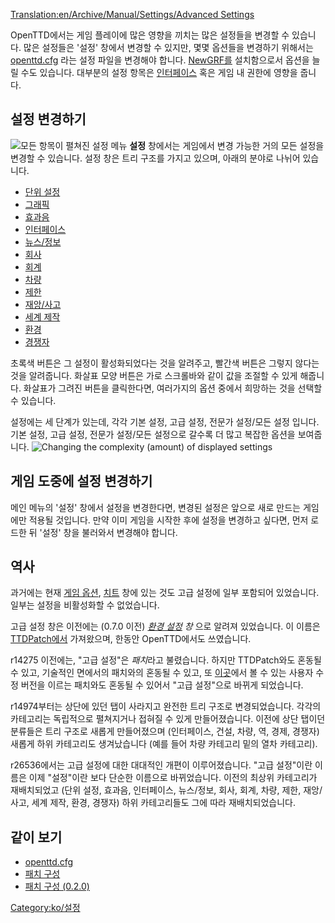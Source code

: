 [[Translation:en/Archive/Manual/Settings/Advanced Settings]]
{{ko/Manual/목차}}

OpenTTD에서는 게임 플레이에 많은 영향을 끼치는 많은 설정들을 변경할 수 있습니다. 많은 설정들은 '설정' 창에서 변경할 수 있지만, 몇몇 옵션들을 변경하기 위해서는 [[ko/Openttd.cfg|openttd.cfg]] 라는 설정 파일을 변경해야 합니다. [[ko/NewGRF|NewGRF]]를 설치함으로서 옵션을 늘릴 수도 있습니다. 대부분의 설정 항목은 [[ko/Manual/게임 인터페이스|인터페이스]] 혹은 게임 내 권한에 영향을 줍니다.

==설정 변경하기==
[[File:ko/Archive/Manual/Settings/Advanced options full.png|thumb|right|모든 항목이 펼쳐진 설정 메뉴]]
{{ko/Archive/Manual/Settings/설정}}
'''설정''' 창에서는 게임에서 변경 가능한 거의 모든 설정을 변경할 수 있습니다. 설정 창은 트리 구조를 가지고 있으며, 아래의 분야로 나뉘어 있습니다.

* [[ko/Archive/Unmapped/설정/단위 설정|단위 설정]]
* [[ko/Archive/Unmapped/설정/그래픽|그래픽]]
* [[ko/Archive/Unmapped/설정/효과음|효과음]]
* [[ko/설정/인터페이스|인터페이스]]
* [[ko/설정/뉴스정보|뉴스/정보]]
* [[ko/설정/회사|회사]]
* [[ko/설정/회계|회계]]
* [[ko/설정/차량|차량]]
* [[ko/설정/제한|제한]]
* [[ko/설정/재앙사고|재앙/사고]]
* [[ko/설정/세계 제작|세계 제작]]
* [[ko/설정/환경|환경]]
* [[ko/설정/경쟁자|경쟁자]]

초록색 버튼은 그 설정이 활성화되었다는 것을 알려주고, 빨간색 버튼은 그렇지 않다는 것을 알려줍니다. 화살표 모양 버튼은 가로 스크롤바와 같이 값을 조절할 수 있게 해줍니다.  화살표가 그려진 버튼을 클릭한다면, 여러가지의 옵션 중에서 희망하는 것을 선택할 수 있습니다.

설정에는 세 단계가 있는데, 각각 기본 설정, 고급 설정, 전문가 설정/모든 설정 입니다. 기본 설정, 고급 설정, 전문가 설정/모든 설정으로 갈수록 더 많고 복잡한 옵션을 보여줍니다.
[[File:ko/Archive/Manual/Settings/Settings select.png|Changing the complexity (amount) of displayed settings]]

== 게임 도중에 설정 변경하기 ==
메인 메뉴의 '설정' 창에서 설정을 변경한다면, 변경된 설정은 앞으로 새로 만드는 게임에만 적용될 것입니다. 만약 이미 게임을 시작한 후에 설정을 변경하고 싶다면, 먼저 로드한 뒤 '설정' 창을 불러와서 변경해야 합니다.

== 역사 ==
과거에는 현재 [[ko/게임 옵션 창|게임 옵션]], [[ko/치트|치트]] 창에 있는 것도 고급 설정에 일부 포함되어 있었습니다. 일부는 설정을 비활성화할 수 없었습니다.

고급 설정 창은 이전에는 (0.7.0 이전) ''[[ko/환경 설정|환경 설정]] 창'' 으로 알려져 있었습니다. 이 이름은 [[ko/TTDPatch|TTDPatch]]에서 가져왔으며, 한동안 OpenTTD에서도 쓰였습니다.

r14275 이전에는, "고급 설정"은 ''패치''라고 불렸습니다. 하지만 TTDPatch와도 혼동될 수 있고, 기술적인 면에서의 패치와의 혼동될 수 있고, 또 [http://www.tt-forums.net/viewforum.php?f=33 이곳]에서 볼 수 있는 사용자 수정 버전을 이르는 패치와도 혼동될 수 있어서 "고급 설정"으로 바뀌게 되었습니다.

r14974부터는 상단에 있던 탭이 사라지고 완전한 트리 구조로 변경되었습니다. 각각의 카테고리는 독립적으로 펼쳐지거나 접혀질 수 있게 만들어졌습니다. 이전에 상단 탭이던 분류들은 트리 구조로 새롭게 만들어졌으며 (인터페이스, 건설, 차량, 역, 경제, 경쟁자) 새롭게 하위 카테고리도 생겨났습니다 (예를 들어 차량 카테고리 밑의 열차 카테고리).

r26536에서는 고급 설정에 대한 대대적인 개편이 이루어졌습니다. "고급 설정"이란 이름은 이제 "설정"이란 보다 단순한 이름으로 바뀌었습니다. 이전의 최상위 카테고리가 재배치되었고 (단위 설정, 효과음, 인터페이스, 뉴스/정보, 회사, 회계, 차량, 제한, 재앙/사고, 세계 제작, 환경, 경쟁자) 하위 카테고리들도 그에 따라 재배치되었습니다.

==같이 보기==
*[[ko/Openttd.cfg|openttd.cfg]]
*[[ko/패치 구성|패치 구성]]
*[[ko/패치 구성 (0.2.0)|패치 구성 (0.2.0)]]

[[Category:ko/설정]]